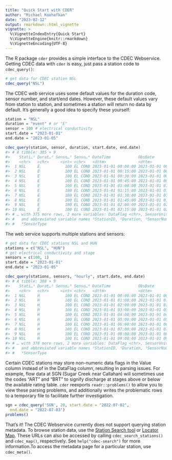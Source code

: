 ```yaml
---
title: "Quick Start with CDER"
author: "Michael Koohafkan"
date: "2023-02-12"
output: rmarkdown::html_vignette
vignette: >
  %\VignetteIndexEntry{Quick Start}
  %\VignetteEngine{knitr::rmarkdown}
  %\VignetteEncoding{UTF-8}
---
```





The R package `cder` provides a simple interface to the CDEC
Webservice. Getting CDEC data with `cder` is easy, just pass a 
station code to `cdec_query()`:


```r
# get data for CDEC station NSL
cdec_query("NSL")
```

The CDEC web service uses some default values for the duration code,
sensor number, and start/end dates. However, these default values vary
from station to station, and sometimes a station will return no data by
default. It's generally a good idea to specify these yourself:


```r
station = "NSL"
duration = "event" # or "E"
sensor = 100 # electrical conductivity
start.date = "2023-01-01"
end.date = "2023-01-05"

cdec_query(station, sensor, duration, start.date, end.date)
#> # A tibble: 385 × 9
#>    Stati…¹ Durat…² Senso…³ Senso…⁴ DateTime            ObsDate             Value
#>    <chr>   <chr>     <int> <chr>   <dttm>              <dttm>              <dbl>
#>  1 NSL     E           100 EL COND 2023-01-01 00:00:00 2023-01-01 00:00:00  6015
#>  2 NSL     E           100 EL COND 2023-01-01 00:15:00 2023-01-01 00:15:00  6019
#>  3 NSL     E           100 EL COND 2023-01-01 00:30:00 2023-01-01 00:30:00  6075
#>  4 NSL     E           100 EL COND 2023-01-01 00:45:00 2023-01-01 00:45:00  6151
#>  5 NSL     E           100 EL COND 2023-01-01 01:00:00 2023-01-01 01:00:00  6283
#>  6 NSL     E           100 EL COND 2023-01-01 01:15:00 2023-01-01 01:15:00  6310
#>  7 NSL     E           100 EL COND 2023-01-01 01:30:00 2023-01-01 01:30:00  6360
#>  8 NSL     E           100 EL COND 2023-01-01 01:45:00 2023-01-01 01:45:00  6408
#>  9 NSL     E           100 EL COND 2023-01-01 02:00:00 2023-01-01 02:00:00  6425
#> 10 NSL     E           100 EL COND 2023-01-01 02:15:00 2023-01-01 02:15:00  6444
#> # … with 375 more rows, 2 more variables: DataFlag <chr>, SensorUnits <chr>,
#> #   and abbreviated variable names ¹​StationID, ²​Duration, ³​SensorNumber,
#> #   ⁴​SensorType
```

The web service supports multiple stations and sensors:


```r
# get data for CDEC stations NSL and HUN
stations = c("NSL", "HUN")
# get electrical conductivity and stage
sensors = c(100, 1)
start.date = "2023-01-01"
end.date = "2023-01-05"

cdec_query(stations, sensors, "hourly", start.date, end.date)
#> # A tibble: 388 × 9
#>    Stati…¹ Durat…² Senso…³ Senso…⁴ DateTime            ObsDate             Value
#>    <chr>   <chr>     <int> <chr>   <dttm>              <dttm>              <dbl>
#>  1 NSL     H           100 EL COND 2023-01-01 00:00:00 2023-01-01 00:00:00  6015
#>  2 NSL     H           100 EL COND 2023-01-01 01:00:00 2023-01-01 01:00:00  6283
#>  3 NSL     H           100 EL COND 2023-01-01 02:00:00 2023-01-01 02:00:00  6425
#>  4 NSL     H           100 EL COND 2023-01-01 03:00:00 2023-01-01 03:00:00  6471
#>  5 NSL     H           100 EL COND 2023-01-01 04:00:00 2023-01-01 04:00:00  6230
#>  6 NSL     H           100 EL COND 2023-01-01 05:00:00 2023-01-01 05:00:00  5925
#>  7 NSL     H           100 EL COND 2023-01-01 06:00:00 2023-01-01 06:00:00  4668
#>  8 NSL     H           100 EL COND 2023-01-01 07:00:00 2023-01-01 07:00:00  3991
#>  9 NSL     H           100 EL COND 2023-01-01 08:00:00 2023-01-01 08:00:00  3700
#> 10 NSL     H           100 EL COND 2023-01-01 09:00:00 2023-01-01 09:00:00  4757
#> # … with 378 more rows, 2 more variables: DataFlag <chr>, SensorUnits <chr>,
#> #   and abbreviated variable names ¹​StationID, ²​Duration, ³​SensorNumber,
#> #   ⁴​SensorType
```

Certain CDEC stations may store non-numeric data flags in the Value
column instead of in the DataFlag column, resulting in parsing issues.
For example, flow data at SGN (Sugar Creek near Callahan) will
sometimes use the codes "ART" and "BRT" to signify discharge at stages
above or below the available rating table. `cder` reexports 
`readr::problems()` to allow you to view these parsing problems, and
additionally writes the problematic rows to a temporary file to
facilitate further investigation.

```r
sgn = cdec_query('SGN', 20, start.date = "2022-07-02",
  end.date = "2022-07-03")
problems()
```

That's it! The CDEC Webservice currently does not support querying 
station metadata. To browse station data, use the 
[Station Search tool](http://cdec.water.ca.gov/dynamicapp/staSearch)
or [Locator Map](https://cdec.water.ca.gov/webgis/?appid=cdecstation). These
URLs can also be accessed by calling `cdec_search_stations()` and 
`cdec_map()`, respectively. See `help("cdec-search")` for more 
information.To access the metadata page for a particular station, use
`cdec_meta()`.
